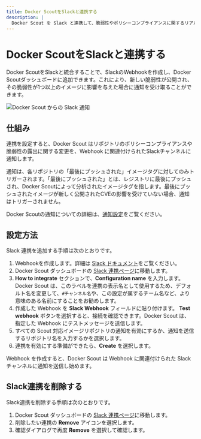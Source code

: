 ```yaml
---
title: Docker ScoutをSlackと連携する
description: |
  Docker Scout を Slack と連携して、脆弱性やポリシーコンプライアンスに関するリアルタイムの更新を Slack チャンネルで受け取る方法
---
```



# Docker ScoutをSlackと連携する

Docker ScoutをSlackと統合することで、SlackのWebhookを作成し、Docker Scoutダッシュボードに追加できます。これにより、新しい脆弱性が公開され、その脆弱性が1つ以上のイメージに影響を与えた場合に通知を受け取ることができます。

![Docker Scout からの Slack 通知](/scout-ja/scout-slack-notification.png)

## 仕組み

連携を設定すると、Docker Scout はリポジトリのポリシーコンプライアンスや脆弱性の露出に関する変更を、Webhook に関連付けられたSlackチャンネルに通知します。

<Callout type="info" emoji="ℹ️">
  通知は、各リポジトリの「最後にプッシュされた」イメージタグに対してのみトリガーされます。「最後にプッシュされた」とは、レジストリに最後にプッシュされ、Docker Scoutによって分析されたイメージタグを指します。最後にプッシュされたイメージが新しく公開されたCVEの影響を受けていない場合、通知はトリガーされません。
</Callout>

Docker Scoutの通知についての詳細は、[通知設定](/manuals/scout/explore/dashboard.md#notification-settings)をご覧ください。

## 設定方法

Slack 連携を追加する手順は次のとおりです。

1. Webhookを作成します。詳細は [Slack ドキュメント](https://api.slack.com/messaging/webhooks)をご覧ください。
2. Docker Scout ダッシュボードの [Slack 連携ページ](https://scout.docker.com/settings/integrations/slack/)に移動します。
3. **How to integrate** セクションで、**Configuration name** を入力します。Docker Scout は、このラベルを連携の表示名として使用するため、デフォルト名を変更して、`#チャンネル名`や、この設定が属するチーム名など、より意味のある名前にすることをお勧めします。
4. 作成した Webhook を **Slack Webhook** フィールドに貼り付けます。
   **Test webhook** ボタンを選択すると、接続を確認できます。Docker Scout は、指定した Webhook にテストメッセージを送信します。
5. すべての Scout 対応イメージリポジトリの通知を有効にするか、通知を送信するリポジトリ名を入力するかを選択します。
6. 連携を有効にする準備ができたら、**Create** を選択します。

Webhook を作成すると、Docker Scout は Webhook に関連付けられた Slack チャンネルに通知を送信し始めます。

## Slack連携を削除する

Slack連携を削除する手順は次のとおりです。

1. Docker Scout ダッシュボードの [Slack 連携ページ](https://scout.docker.com/settings/integrations/slack/)に移動します。
2. 削除したい連携の **Remove** アイコンを選択します。
3. 確認ダイアログで再度 **Remove** を選択して確認します。
